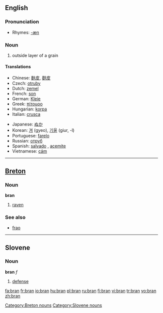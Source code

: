 {{see|brân}}
==English==
{{wikipedia}}
===Pronunciation===
*Rhymes: [[Rhymes:English:-æn|-æn]]

===Noun===
{{en-noun|-}}

# outside layer of a grain

====Translations====
{{top}}
*Chinese: [[麩皮]], [[麸皮]]
*Czech: [[otruby]] {{f}} {{p}}
*Dutch: [[zemel]] {{m}}
*French: [[son#French|son]] {{m}}
*German: [[Kleie]] {{f}}
*Greek: [[πίτουρο]] {{n}}
*Hungarian: [[korpa]]
*Italian: [[crusca]] {{f}}
{{mid}}
*Japanese: [[ぬか]]
*Korean: [[겨]] (gyeo), [[기울]] (giur, -l)
*Portuguese: [[farelo]] {{m}}
*Russian: [[отруб]] {{f}}
*Spanish: [[salvado]] {{m}}, [[acemite]] {{italbrac|archaic}}
*Vietnamese: [[cám]]
{{bottom}}

----

==[[Breton]]==

===Noun===
'''bran''' {{m}}

# [[raven]]

===See also===
*[[frao]] {{f}}

[[Category:Breton nouns]]

----

==Slovene==
===Noun===
'''bran''' ''f''

# [[defense]]

[[Category:Slovene nouns]]

[[fa:bran]]
[[fr:bran]]
[[io:bran]]
[[hu:bran]]
[[pl:bran]]
[[ru:bran]]
[[fi:bran]]
[[vi:bran]]
[[tr:bran]]
[[vo:bran]]
[[zh:bran]]